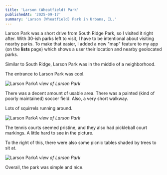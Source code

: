 ```yaml
---
title: 'Larson (Wheatfield) Park'
publishedAt: '2025-09-17'
summary: 'Larson (Wheatfield) Park in Urbana, IL.'
---
```


Larson Park was a short drive from South Ridge Park, so I visited it right after. With 30-ish parks left to visit, I have to be intentional about visiting nearby parks. To make that easier, I added a new "map" feature to my app (on the **lists** page) which shows a user their location and nearby geolocated parks.

Similar to South Ridge, Larson Park was in the middle of a neighborhood.

The entrance to Larson Park was cool.

![Larson Park](/larson_park/larson-park-1.jpeg)*A view of Larson Park*

There was a decent amount of usable area. There was a painted (kind of poorly maintained) soccer field. Also, a very short walkway.

Lots of squirrels running around.

![Larson Park](/larson_park/larson-park-2.jpeg)*A view of Larson Park*

The tennis courts seemed pristine, and they also had pickleball court markings. A little hard to see in the picture.

To the right of this, there were also some picnic tables shaded by trees to sit at.

![Larson Park](/larson_park/larson-park-3.jpeg)*A view of Larson Park*

Overall, the park was simple and nice.